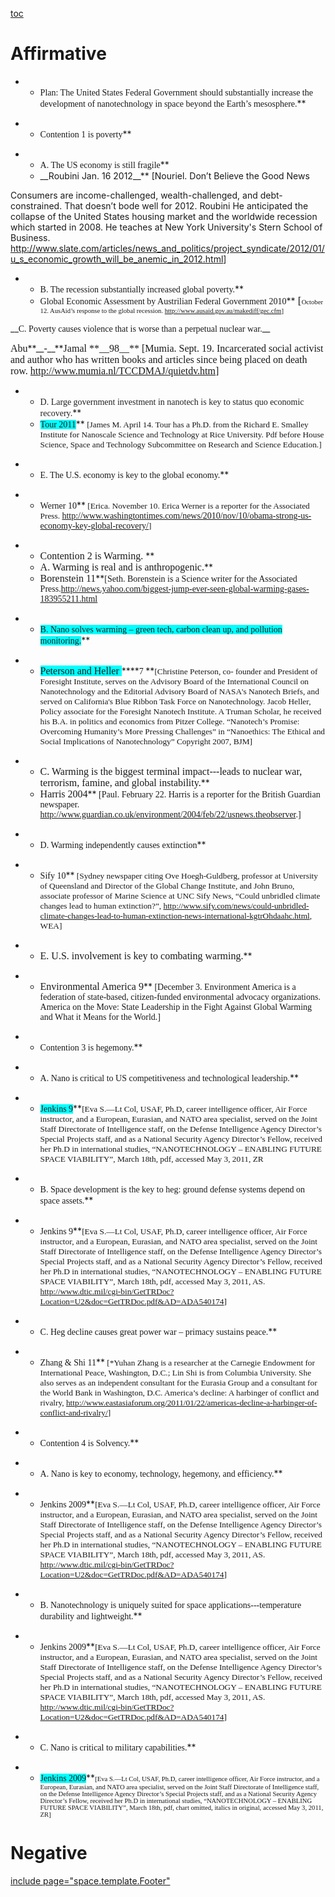 [[toc]]
=Affirmative= 
**<span style="font-family: Garamond;">Plan: The United States Federal Government should substantially increase the development of nanotechnology in space beyond the Earth’s mesosphere.</span>**

**<span style="font-family: Garamond;">Contention 1 is poverty</span>**


**<span style="font-family: Garamond;">A. The US economy is still fragile</span>**
**__Roubini Jan. 16 2012__** [Nouriel. Don’t Believe the Good News
Consumers are income-challenged, wealth-challenged, and debt-constrained. That doesn’t bode well for 2012. Roubini He anticipated the collapse of the United States housing market and the worldwide recession which started in 2008. He teaches at New York University's Stern School of Business. http://www.slate.com/articles/news_and_politics/project_syndicate/2012/01/u_s_economic_growth_will_be_anemic_in_2012.html]


**<span style="font-family: Garamond;">B. The recession substantially increased global poverty.</span>**
**<span style="font-family: Garamond;">Global Economic Assessment by Austrilian Federal Government 2010</span>**<span style="font-family: Garamond; font-size: 13pt;"> [</span><span style="font-family: Garamond; font-size: 8pt;">October 12. AusAid’s response to the global recession. http://www.ausaid.gov.au/makediff/gec.cfm]</span>


__<span style="font-family: Cambria;">C. Poverty causes violence that is worse than a perpetual nuclear war.</span>__

<span style="font-family: Cambria; font-size: 12pt;">Abu</span>**__<span style="font-family: Cambria; font-size: 12pt;">-</span>__**<span style="font-family: Cambria; font-size: 12pt;">Jamal **__98__** [Mumia. Sept. 19. Incarcerated social activist and author who has written books and articles since being placed on death row. http://www.mumia.nl/TCCDMAJ/quietdv.htm] </span>

**<span style="color: #222222; font-family: Garamond;">D. Large government investment in nanotech is key to status quo economic recovery.</span>**
**<span style="background-color: aqua; font-family: Garamond;">Tour 2011</span>**<span style="font-family: Garamond; font-size: 10pt;"> [James M. April 14. Tour has a Ph.D. from the Richard E. Smalley Institute for Nanoscale Science and Technology at Rice University. Pdf before House Science, Space and Technology Subcommittee on Research and Science Education.]</span>


**<span style="font-family: Garamond;">E. The U.S. economy is key to the global economy.</span>**

**<span style="font-family: Garamond;">Werner 10</span>**<span style="font-family: Garamond; font-size: 10pt;"> [Erica. November 10. Erica Werner is a reporter for the Associated Press. </span><span style="font-family: Garamond;">[[http://www.washingtontimes.com/news/2010/nov/10/obama-strong-us-economy-key-global-recovery/]]</span><span style="font-family: Garamond; font-size: 10pt;">]</span>




**<span style="font-family: Garamond; font-size: 12pt;">Contention 2 is Warming. </span>**
**<span style="font-family: Garamond; font-size: 12pt;">A. Warming is real and is anthropogenic.</span>**
**<span style="font-family: Garamond; font-size: 12pt;">Borenstein 11</span>**<span style="font-family: Garamond;">[Seth. Borenstein is a Science writer for the Associated Press.[[http://news.yahoo.com/biggest-jump-ever-seen-global-warming-gases-183955211.html]]</span>

**<span style="background-color: aqua; font-family: Garamond;">B. Nano solves warming – green tech, carbon clean up, and pollution monitoring.</span>**

**<span style="background-color: aqua; font-family: Garamond; font-size: 12pt;">Peterson and Heller </span>****<span style="font-family: Garamond;">7 </span>**<span style="font-family: Garamond; font-size: 10pt;">[Christine Peterson, co- founder and President of Foresight Institute, serves on the Advisory Board of the International Council on Nanotechnology and the Editorial Advisory Board of NASA's Nanotech Briefs, and served on California's Blue Ribbon Task Force on Nanotechnology. Jacob Heller, Policy associate for the Foresight Nanotech Institute. A Truman Scholar, he received his B.A. in politics and economics from Pitzer College. “Nanotech’s Promise: Overcoming Humanity’s More Pressing Challenges” in “Nanoethics: The Ethical and Social Implications of Nanotechnology” Copyright 2007, BJM]</span>


**<span style="font-family: Garamond; font-size: 12pt;">C. Warming is the biggest terminal impact---leads to nuclear war, terrorism, famine, and global instability.</span>**
**<span style="font-family: Garamond; font-size: 12pt;">Harris 2004</span>**<span style="font-family: Garamond;"> [Paul. February 22. Harris is a reporter for the British Guardian newspaper. http://www.guardian.co.uk/environment/2004/feb/22/usnews.theobserver.]</span>


**<span style="font-family: Garamond;">D. Warming independently causes extinction</span>**

**<span style="font-family: Garamond;">Sify 10</span>**<span style="font-family: Garamond; font-size: 10pt;"> [Sydney newspaper citing Ove Hoegh-Guldberg, professor at University of Queensland and Director of the Global Change Institute, and John Bruno, associate professor of Marine Science at UNC Sify News, “Could unbridled climate changes lead to human extinction?”, http://www.sify.com/news/could-unbridled-climate-changes-lead-to-human-extinction-news-international-kgtrOhdaahc.html, WEA]</span>



**<span style="font-family: Garamond; font-size: 12pt;">E. U.S. involvement is key to combating warming.</span>**

**<span style="font-family: Garamond; font-size: 12pt;">Environmental America 9</span>**<span style="font-family: Garamond;"> [December 3. Environment America is a federation of state-based, citizen-funded environmental advocacy organizations. America on the Move: State Leadership in the Fight Against Global Warming and What it Means for the World.] </span>




**<span style="font-family: Garamond;">Contention 3 is hegemony.</span>**


**<span style="font-family: Garamond;">A. Nano is critical to US competitiveness and technological leadership.</span>**



**<span style="background-color: aqua; font-family: Garamond;">Jenkins 9</span>**<span style="font-family: Garamond; font-size: 10pt;">[Eva S.—Lt Col, USAF, Ph.D, career intelligence officer, Air Force instructor, and a European, Eurasian, and NATO area specialist, served on the Joint Staff Directorate of Intelligence staff, on the Defense Intelligence Agency Director’s Special Projects staff, and as a National Security Agency Director’s Fellow, received her Ph.D in international studies, “NANOTECHNOLOGY – ENABLING FUTURE SPACE VIABILITY”, March 18th, pdf, accessed May 3, 2011, ZR</span>


**<span style="font-family: Garamond;">B. Space development is the key to heg: ground defense systems depend on space assets.</span>**

**<span style="font-family: Garamond;">Jenkins 9</span>**<span style="font-family: Garamond; font-size: 10pt;">[Eva S.—Lt Col, USAF, Ph.D, career intelligence officer, Air Force instructor, and a European, Eurasian, and NATO area specialist, served on the Joint Staff Directorate of Intelligence staff, on the Defense Intelligence Agency Director’s Special Projects staff, and as a National Security Agency Director’s Fellow, received her Ph.D in international studies, “NANOTECHNOLOGY – ENABLING FUTURE SPACE VIABILITY”, March 18th, pdf, accessed May 3, 2011, AS. http://www.dtic.mil/cgi-bin/GetTRDoc?Location=U2&doc=GetTRDoc.pdf&AD=ADA540174]</span>


**<span style="font-family: Garamond;">C. Heg decline causes great power war – primacy sustains peace.</span>**

**<span style="font-family: Garamond;">Zhang & Shi 11</span>**<span style="font-family: Garamond; font-size: 10pt;"> [*Yuhan Zhang is a researcher at the Carnegie Endowment for International Peace, Washington, D.C.; Lin Shi is from Columbia University. She also serves as an independent consultant for the Eurasia Group and a consultant for the World Bank in Washington, D.C. America’s decline: A harbinger of conflict and rivalry, [[http://www.eastasiaforum.org/2011/01/22/americas-decline-a-harbinger-of-conflict-and-rivalry/]]]</span>




**<span style="font-family: Garamond;">Contention 4 is Solvency.</span>**



**<span style="font-family: Garamond;">A. Nano is key to economy, technology, hegemony, and efficiency.</span>**

**<span style="font-family: Garamond;">Jenkins 2009</span>**<span style="font-family: Garamond; font-size: 10pt;">[Eva S.—Lt Col, USAF, Ph.D, career intelligence officer, Air Force instructor, and a European, Eurasian, and NATO area specialist, served on the Joint Staff Directorate of Intelligence staff, on the Defense Intelligence Agency Director’s Special Projects staff, and as a National Security Agency Director’s Fellow, received her Ph.D in international studies, “NANOTECHNOLOGY – ENABLING FUTURE SPACE VIABILITY”, March 18th, pdf, accessed May 3, 2011, AS. http://www.dtic.mil/cgi-bin/GetTRDoc?Location=U2&doc=GetTRDoc.pdf&AD=ADA540174]</span>



**<span style="font-family: Garamond;">B. Nanotechnology is uniquely suited for space applications---temperature durability and lightweight.</span>**

**<span style="font-family: Garamond;">Jenkins 2009</span>**<span style="font-family: Garamond; font-size: 10pt;">[Eva S.—Lt Col, USAF, Ph.D, career intelligence officer, Air Force instructor, and a European, Eurasian, and NATO area specialist, served on the Joint Staff Directorate of Intelligence staff, on the Defense Intelligence Agency Director’s Special Projects staff, and as a National Security Agency Director’s Fellow, received her Ph.D in international studies, “NANOTECHNOLOGY – ENABLING FUTURE SPACE VIABILITY”, March 18th, pdf, accessed May 3, 2011, AS. http://www.dtic.mil/cgi-bin/GetTRDoc?Location=U2&doc=GetTRDoc.pdf&AD=ADA540174]</span>


**<span style="font-family: Garamond;">C. Nano is critical to military capabilities.</span>**

**<span style="background-color: aqua; font-family: Garamond;">Jenkins 2009</span>**<span style="font-family: Garamond; font-size: 8pt;">[Eva S.—Lt Col, USAF, Ph.D, career intelligence officer, Air Force instructor, and a European, Eurasian, and NATO area specialist, served on the Joint Staff Directorate of Intelligence staff, on the Defense Intelligence Agency Director’s Special Projects staff, and as a National Security Agency Director’s Fellow, received her Ph.D in international studies, “NANOTECHNOLOGY – ENABLING FUTURE SPACE VIABILITY”, March 18th, pdf, chart omitted, italics in original, accessed May 3, 2011, ZR]</span>







=Negative= 

[[include page="space.template.Footer"]]